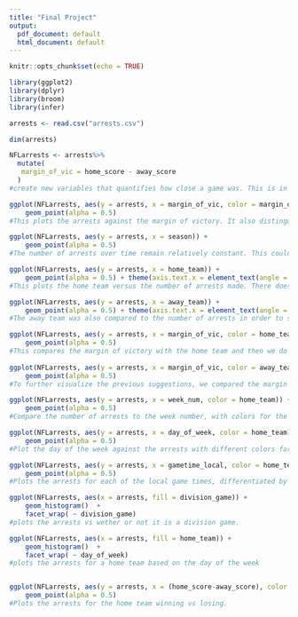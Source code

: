 ```yaml
---
title: "Final Project"
output:
  pdf_document: default
  html_document: default
---
```


```r
knitr::opts_chunk$set(echo = TRUE)
```

```r
library(ggplot2)
library(dplyr)
library(broom)
library(infer)

arrests <- read.csv("arrests.csv")

dim(arrests)

NFLarrests <- arrests%>%
  mutate(
   margin_of_vic = home_score - away_score
  )
#create new variables that quantifies how close a game was. This is in hopes to see some sort of relationship between more exciting games and more arrests.

ggplot(NFLarrests, aes(y = arrests, x = margin_of_vic, color = margin_of_vic>0)) +
    geom_point(alpha = 0.5)
#This plots the arrests against the margin of victory. It also distinguishes between colors such that home teams lost where the dots are red and won when dots are blue. Based of the plot, there seems to be a correlation between arrests and how close the game was as the data points increase towards 0. In addition, the variability of number of arrests seems to increase the closer you get to zero. Further investigation of both the mean and variability at different margin of victories should be done to see if there is a correlation. 

ggplot(NFLarrests, aes(y = arrests, x = season)) +
    geom_point(alpha = 0.5)
#The number of arrests over time remain relatively constant. This could suggest that stadiums are not doing enough to reduce activity in stadiums.

ggplot(NFLarrests, aes(y = arrests, x = home_team)) +
    geom_point(alpha = 0.5) + theme(axis.text.x = element_text(angle = 45, hjust = 1))
#This plots the home team versus the number of arrests made. There does appear to be a few stadiums that average more arrests than the others. Of these include both New York stadiums, Oakland, Pittsburgh and San Diego.

ggplot(NFLarrests, aes(y = arrests, x = away_team)) +
    geom_point(alpha = 0.5) + theme(axis.text.x = element_text(angle = 45, hjust = 1))
#The away team was also compared to the number of arrests in order to show that the correlation made between arrests and home team was not random. Because the away team appears to be irrelevant to the number of arrests, we can start to conclude that the number of arrests can partly depend on what stadium we are in.

ggplot(NFLarrests, aes(y = arrests, x = margin_of_vic, color = home_team)) +
    geom_point(alpha = 0.5)
#This compares the margin of victory with the home team and then we do the away team below.
 
ggplot(NFLarrests, aes(y = arrests, x = margin_of_vic, color = away_team)) +
    geom_point(alpha = 0.5)
#To further visualize the previous suggestions, we compared the margin of victory to arrests while color coordinating teams. While no pattern seemed to emerge for the away teams, the home teams tended to have certain clusters of colors focused at the top.

ggplot(NFLarrests, aes(y = arrests, x = week_num, color = home_team)) + 
    geom_point(alpha = 0.5)
#Compare the number of arrests to the week number, with colors for the home team.

ggplot(NFLarrests, aes(y = arrests, x = day_of_week, color = home_team)) + 
    geom_point(alpha = 0.5)
#Plot the day of the week against the arrests with different colors for the home team

ggplot(NFLarrests, aes(y = arrests, x = gametime_local, color = home_team)) + 
    geom_point(alpha = 0.5)
#Plots the arrests for each of the local game times, differentiated by home team.

ggplot(NFLarrests, aes(x = arrests, fill = division_game)) + 
    geom_histogram()  + 
    facet_wrap( ~ division_game)
#plots the arrests vs wether or not it is a division game.

ggplot(NFLarrests, aes(x = arrests, fill = home_team)) + 
    geom_histogram()  + 
    facet_wrap( ~ day_of_week)
#plots the arrests for a home team based on the day of the week


ggplot(NFLarrests, aes(y = arrests, x = (home_score-away_score), color = (home_score-away_score>0))) + 
    geom_point(alpha = 0.5)
#Plots the arrests for the home team winning vs losing.

```